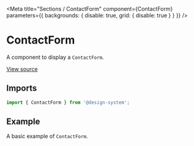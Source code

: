 
<Meta
  title="Sections / ContactForm"
  component={ContactForm}
  parameters={{ backgrounds: { disable: true, grid: { disable: true } } }}
/>

# ContactForm

A component to display a `ContactForm`.

[View source](https://github.com/actarian/design-system/tree/main/src/@sections/contact-form)

## Imports

```js
import { ContactForm } from '@design-system';
```

<!--
## Props

<ArgsTable of={ContactFormProps} />
-->

## Example

A basic example of `ContactForm`.

<Canvas>
  <Story name="Contact Form">
    <ContactForm />
  </Story>
</Canvas>
